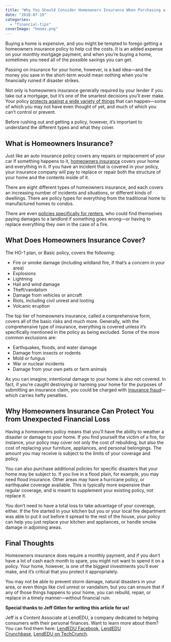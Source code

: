 ```yaml
---
title: "Why You Should Consider Homeowners Insurance When Purchasing a Home"
date: "2018-07-19"
categories: 
  - "financial-tips"
coverImage: "hmomz.png"
---
```


Buying a home is expensive, and you might be tempted to forego getting a homeowners insurance policy to help cut the costs. It is an added expense on your monthly mortgage payment, and when you’re buying a home, sometimes you need all of the possible savings you can get. 

Passing on insurance for your home, however, is a bad idea—and the money you save in the short-term would mean nothing when you’re financially ruined if disaster strikes.

Not only is homeowners insurance generally required by your lender if you take out a mortgage, but it’s one of the smartest decisions you’ll ever make. Your policy [protects against a wide variety of things](https://moneycoach-app.com/things-need-know-homeowners-insurance/) that can happen—some of which you may not have even thought of yet, and much of which you can’t control or prevent. 

Before rushing out and getting a policy, however, it’s important to understand the different types and what they cover.

## What is Homeowners Insurance?

Just like an auto insurance policy covers any repairs or replacement of your car if something happens to it, [homeowners insurance](https://lendedu.com/blog/best-homeowners-insurance/) covers your home and everything in it. If you have an incident that is covered in your policy, your insurance company will pay to replace or repair both the structure of your home and the contents inside of it.

There are eight different types of homeowners insurance, and each covers an increasing number of incidents and situations, or different kinds of dwellings. There are policy types for everything from the traditional home to manufactured homes to condos. 

There are even [policies specifically for renters](https://lendedu.com/blog/best-renters-insurance/), who could find themselves paying damages to a landlord if something goes wrong—or having to replace everything they own in the case of a fire.

## What Does Homeowners Insurance Cover?

The HO-1 plan, or Basic policy, covers the following:

- Fire or smoke damage (including wildland fire, if that’s a concern in your area)
- Explosions
- Lightning
- Hail and wind damage
- Theft/vandalism
- Damage from vehicles or aircraft
- Riots, including civil unrest and looting
- Volcanic eruption

The top tier of homeowners insurance, called a comprehensive form, covers all of the basic risks and much more. Generally, with the comprehensive type of insurance, everything is covered unless it’s specifically mentioned in the policy as being excluded. Some of the more common exclusions are:

- Earthquakes, floods, and water damage
- Damage from insects or rodents
- Mold or fungus
- War or nuclear incidents
- Damage from your own pets or farm animals

As you can imagine, intentional damage to your home is also not covered. In fact, if you’re caught destroying or harming your home for the purposes of submitting an insurance claim, you could be charged with [insurance fraud](https://naic.org/cipr_topics/topic_insurance_fraud.htm)—which carries hefty penalties. 

## Why Homeowners Insurance Can Protect You from Unexpected Financial Loss

Having a homeowners policy means that you’ll have the ability to weather a disaster or damage to your home. If you find yourself the victim of a fire, for instance, your policy may cover not only the cost of rebuilding, but also the cost of replacing your furniture, appliances, and personal belongings. The amount you may receive is subject to the limits of your coverage and policy. 

You can also purchase additional policies for specific disasters that your home may be subject to. If you live in a flood plain, for example, you may need flood insurance. Other areas may have a hurricane policy, or earthquake coverage available. This is typically more expensive than regular coverage, and is meant to supplement your existing policy, not replace it.

You don’t need to have a total loss to take advantage of your coverage, either. If the fire started in your kitchen but you or your local fire department was able to put it out before it spread to the rest of the house, your policy can help you just replace your kitchen and appliances, or handle smoke damage in adjoining areas.

## Final Thoughts

Homeowners insurance does require a monthly payment, and if you don’t have a lot of cash each month to spare, you might not want to spend it on a policy. Your home, however, is one of the biggest investments you’ll ever make, and it’s critical that you protect it appropriately. 

You may not be able to prevent storm damage, natural disasters in your area, or even things like civil unrest or vandalism, but you can ensure that if any of those things happens to your home, you can rebuild, repair, or replace in a timely manner—without financial ruin.

**Special thanks to Jeff Gitlen for writing this article for us!**

Jeff is a Content Associate at LendEDU, a company dedicated to helping consumers with their personal finances. Want to learn more about them? You can find them here: [LendEDU Facebook](https://www.facebook.com/lendedu/), [LendEDU Crunchbase](https://www.crunchbase.com/organization/shoptutors), [LendEDU on TechCrunch](https://techcrunch.com/2016/02/09/lendedu-is-making-student-loan-refinancing-easier/).
